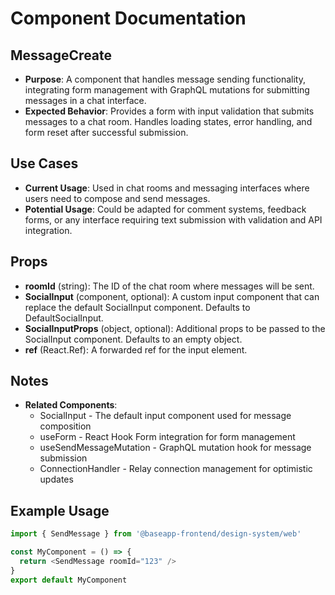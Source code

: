 
<Meta title="@baseapp-frontend | components/Messages/MessageCreate" />

# Component Documentation

## MessageCreate

- **Purpose**: A component that handles message sending functionality, integrating form management with GraphQL mutations for submitting messages in a chat interface.
- **Expected Behavior**: Provides a form with input validation that submits messages to a chat room. Handles loading states, error handling, and form reset after successful submission.

## Use Cases

- **Current Usage**: Used in chat rooms and messaging interfaces where users need to compose and send messages.
- **Potential Usage**: Could be adapted for comment systems, feedback forms, or any interface requiring text submission with validation and API integration.

## Props

- **roomId** (string): The ID of the chat room where messages will be sent.
- **SocialInput** (component, optional): A custom input component that can replace the default SocialInput component. Defaults to DefaultSocialInput.
- **SocialInputProps** (object, optional): Additional props to be passed to the SocialInput component. Defaults to an empty object.
- **ref** (React.Ref): A forwarded ref for the input element.

## Notes

- **Related Components**:
  - SocialInput - The default input component used for message composition
  - useForm - React Hook Form integration for form management
  - useSendMessageMutation - GraphQL mutation hook for message submission
  - ConnectionHandler - Relay connection management for optimistic updates

## Example Usage

```javascript
import { SendMessage } from '@baseapp-frontend/design-system/web'

const MyComponent = () => {
  return <SendMessage roomId="123" />
}
export default MyComponent
```
